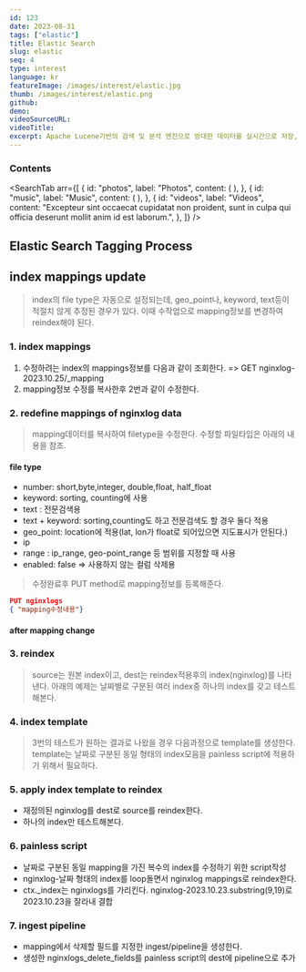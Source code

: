 ```yaml
---
id: 123
date: 2023-08-31
tags: ["elastic"]
title: Elastic Search
slug: elastic
seq: 4
type: interest
language: kr
featureImage: /images/interest/elastic.jpg
thumb: /images/interest/elastic.png
github:
demo:
videoSourceURL:
videoTitle:
excerpt: Apache Lucene기반의 검색 및 분석 엔진으로 방대한 데이터를 실시간으로 저장,검색한다. kibana, logstash와 함께 분석용으로 사용된다.
---
```


### Contents

<SearchTab
  arr={[
    {
      id: "photos",
      label: "Photos",
      content: (
        <SearchShow id="dvela1" script="ls -la" script1="ls -la"></SearchShow>
      ),
    },
    {
      id: "music",
      label: "Music",
      content: (
        <SearchScript
          id="dvela2"
          filename="mappings_update"
          type="json"
          script1="console.log('hi')"
        ></SearchScript>
      ),
    },
    {
      id: "videos",
      label: "Videos",
      content:
        "Excepteur sint occaecat cupidatat non proident, sunt in culpa qui officia deserunt mollit anim id est laborum.",
    },
  ]}
/>
## Elastic Search Tagging Process

## index mappings update

> index의 file type은 자동으로 설정되는데, geo_point나, keyword, text등이 적절치 않게 추정된 경우가 있다. 이때 수작업으로 mapping정보를 변경하여 reindex해야 된다.

### 1. index mappings

1. 수정하려는 index의 mappings정보를 다음과 같이 조회한다. => GET nginxlog-2023.10.25/\_mapping
2. mapping정보 수정를 복사한후 2번과 같이 수정한다.

<SearchShow
  id="dvela3"
  script="ssh yknam@namubuntu curl GET http://namubuntu:9200/nginx-2023.10.25/_mapping"
  type="json"
/>

### 2. redefine mappings of nginxlog data

> mapping데이터를 복사하여 filetype을 수정한다. 수정할 파일타입은 아래의 내용을 참조.

#### file type

- number: short,byte,integer, double,float, half_float
- keyword: sorting, counting에 사용
- text : 전문검색용
- text + keyword: sorting,counting도 하고 전문검색도 할 경우 둘다 적용
- geo_point: location에 적용(lat, lon가 float로 되어있으면 지도표시가 안된다.)
- ip
- range : ip_range, geo-point_range 등 범위를 지정할 때 사용
- enabled: false => 사용하지 않는 컬럼 삭제용

> 수정완료후 PUT method로 mapping정보를 등록해준다.

```json
PUT nginxlogs
{ "mapping수정내용"}
```

#### after mapping change

<SearchScript id="dvela4" filename="mappings_update" type="json" />

### 3. reindex

> source는 원본 index이고, dest는 reindex적용후의 index(nginxlog)를 나타낸다. 아래의 예제는 날짜별로 구분된 여러 index중 하나의 index를 갖고 테스트해본다.

<SearchScript
  id="dvela5"
  filename="reindex"
  script1="ssh yknam@namubuntu curl GET http://namubuntu:9200/nginxlogs"
  type1="json"
/>

### 4. index template

> 3번의 테스트가 원하는 결과로 나왔을 경우 다음과정으로 template를 생성한다.
> template는 날짜로 구분된 동일 형태의 index모음을 painless script에 적용하기 위해서 필요하다.

<SearchScript id="dvela6" filename="index_template" script1="ls -la" />

### 5. apply index template to reindex

- 재정의된 nginxlog를 dest로 source를 reindex한다.
- 하나의 index만 테스트해본다.

<SearchScript id="dvela7" filename="reindex_template" script1="ls -la" />

### 6. painless script

- 날짜로 구분된 동일 mapping을 가진 복수의 index를 수정하기 위한 script작성
- nginxlog-날짜 형태의 index를 loop돌면서 nginxlog mappings로 reindex한다.
- ctx.\_index는 nginxlogs를 가리킨다. nginxlog-2023.10.23.substring(9,19)로 2023.10.23을 잘라내 결합

<SearchScript
  id="dvela8"
  filename="painless"
  script1="ssh yknam@namubuntu curl GET http://namubuntu:9200/_cat/indices/nginxlogs*"
/>

### 7. ingest pipeline

- mapping에서 삭제할 필드를 지정한 ingest/pipeline을 생성한다.
- 생성한 nginxlogs_delete_fields를 painless script의 dest에 pipeline으로 추가

<SearchScript id="dvela9" filename="pipeline" script1="ls -la" />
